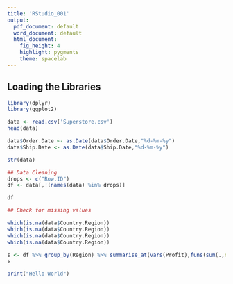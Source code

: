 ```yaml
---
title: 'RStudio_001'
output:
  pdf_document: default
  word_document: default
  html_document:
    fig_height: 4
    highlight: pygments
    theme: spacelab
---
```


## Loading the Libraries
```r
library(dplyr)
library(ggplot2)

```

```r
data <- read.csv('Superstore.csv')
head(data)
```



```r
data$Order.Date <- as.Date(data$Order.Date,"%d-%m-%y")
data$Ship.Date <- as.Date(data$Ship.Date,"%d-%m-%y")

```

```r
str(data)
```

```r
## Data Cleaning
drops <- c("Row.ID")
df <- data[,!(names(data) %in% drops)]
```

```r
df
```

```r
## Check for missing values

which(is.na(data$Country.Region))
which(is.na(data$Country.Region))
which(is.na(data$Country.Region))
which(is.na(data$Country.Region))
```


```r
s <- df %>% group_by(Region) %>% summarise_at(vars(Profit),funs(sum(.,na.rm=TRUE)))
s
```

```r
print("Hello World")
```